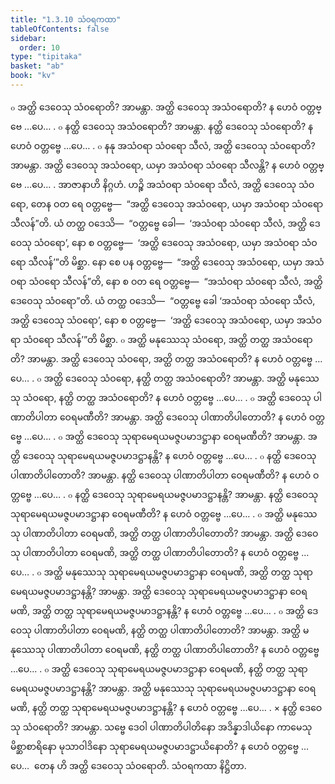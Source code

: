 ```yaml
---
title: "1.3.10 သံဝရကထာ"
tableOfContents: false
sidebar:
  order: 10
type: "tipitaka"
basket: "ab"
book: "kv"
---
```



<DynamicBreadcrumb />

<Division number="379" book="kv" e="ch" v="32" p="194">

<Paragraph number="1236" book="kv">
๐ အတ္ထိ ဒေဝေသု သံဝရောတိ? အာမန္တာ. အတ္ထိ ဒေဝေသု အသံဝရောတိ? န ဟေဝံ ဝတ္တဗ္ဗေ …ပေ… .
</Paragraph>

<Paragraph number="1237" book="kv">
๐ နတ္ထိ ဒေဝေသု အသံဝရောတိ? အာမန္တာ. နတ္ထိ ဒေဝေသု သံဝရောတိ? န ဟေဝံ ဝတ္တဗ္ဗေ …ပေ… .
</Paragraph>

<Paragraph number="1238" book="kv">
๐ နနု အသံဝရာ သံဝရော သီလံ, အတ္ထိ ဒေဝေသု သံဝရောတိ? အာမန္တာ. အတ္ထိ ဒေဝေသု အသံဝရော, ယမှာ အသံဝရာ သံဝရော သီလန္တိ? န ဟေဝံ ဝတ္တဗ္ဗေ …ပေ… .
</Paragraph>

<Paragraph number="1239" book="kv">
အာဇာနာဟိ နိဂ္ဂဟံ. ဟဉ္စိ အသံဝရာ သံဝရော သီလံ, အတ္ထိ ဒေဝေသု သံဝရော, တေန ဝတ ရေ ဝတ္တဗ္ဗေ—  “အတ္ထိ ဒေဝေသု အသံဝရော, ယမှာ အသံဝရာ သံဝရော သီလန်”တိ. ယံ တတ္ထ ဝဒေသိ—  “ဝတ္တဗ္ဗေ ခေါ—  ‘အသံဝရာ သံဝရော သီလံ, အတ္ထိ ဒေဝေသု သံဝရော’, နော စ ဝတ္တဗ္ဗေ—  ‘အတ္ထိ ဒေဝေသု အသံဝရော, ယမှာ အသံဝရာ သံဝရော သီလန်’”တိ မိစ္ဆာ.
</Paragraph>

<Paragraph number="1240" book="kv">
နော စေ ပန ဝတ္တဗ္ဗေ—  “အတ္ထိ ဒေဝေသု အသံဝရော, ယမှာ အသံဝရာ သံဝရော သီလန်”တိ, နော စ ဝတ ရေ ဝတ္တဗ္ဗေ—  “အသံဝရာ သံဝရော သီလံ, အတ္ထိ ဒေဝေသု သံဝရော”တိ. ယံ တတ္ထ ဝဒေသိ—  “ဝတ္တဗ္ဗေ ခေါ ‘အသံဝရာ သံဝရော သီလံ, အတ္ထိ ဒေဝေသု သံဝရော’, နော စ ဝတ္တဗ္ဗေ—  ‘အတ္ထိ ဒေဝေသု အသံဝရော, ယမှာ အသံဝရာ သံဝရော သီလန်’”တိ မိစ္ဆာ.
</Paragraph>

<Paragraph number="1241" book="kv">
๐ အတ္ထိ မနုဿေသု သံဝရော, အတ္ထိ တတ္ထ အသံဝရောတိ? အာမန္တာ. အတ္ထိ ဒေဝေသု သံဝရော, အတ္ထိ တတ္ထ အသံဝရောတိ? န ဟေဝံ ဝတ္တဗ္ဗေ …ပေ… .
</Paragraph>

<Paragraph number="1242" book="kv">
๐ အတ္ထိ ဒေဝေသု သံဝရော, နတ္ထိ တတ္ထ အသံဝရောတိ? အာမန္တာ. အတ္ထိ မနုဿေသု သံဝရော, နတ္ထိ တတ္ထ အသံဝရောတိ? န ဟေဝံ ဝတ္တဗ္ဗေ …ပေ… .
</Paragraph>

</Division>
<Division number="380" book="kv" e="ch" v="32" p="195">

<Paragraph number="1243" book="kv">
๐ အတ္ထိ ဒေဝေသု ပါဏာတိပါတာ ဝေရမဏီတိ? အာမန္တာ. အတ္ထိ ဒေဝေသု ပါဏာတိပါတောတိ? န ဟေဝံ ဝတ္တဗ္ဗေ …ပေ… .
</Paragraph>

<Paragraph number="1244" book="kv">
๐ အတ္ထိ ဒေဝေသု သုရာမေရယမဇ္ဇပမာဒဋ္ဌာနာ ဝေရမဏီတိ? အာမန္တာ. အတ္ထိ ဒေဝေသု သုရာမေရယမဇ္ဇပမာဒဋ္ဌာနန္တိ? န ဟေဝံ ဝတ္တဗ္ဗေ …ပေ… .
</Paragraph>

<Paragraph number="1245" book="kv">
๐ နတ္ထိ ဒေဝေသု ပါဏာတိပါတောတိ? အာမန္တာ. နတ္ထိ ဒေဝေသု ပါဏာတိပါတာ ဝေရမဏီတိ? န ဟေဝံ ဝတ္တဗ္ဗေ …ပေ… .
</Paragraph>

<Paragraph number="1246" book="kv">
๐ နတ္ထိ ဒေဝေသု သုရာမေရယမဇ္ဇပမာဒဋ္ဌာနန္တိ? အာမန္တာ. နတ္ထိ ဒေဝေသု သုရာမေရယမဇ္ဇပမာဒဋ္ဌာနာ ဝေရမဏီတိ? န ဟေဝံ ဝတ္တဗ္ဗေ …ပေ… .
</Paragraph>

<Paragraph number="1247" book="kv">
๐ အတ္ထိ မနုဿေသု ပါဏာတိပါတာ ဝေရမဏိ, အတ္ထိ တတ္ထ ပါဏာတိပါတောတိ? အာမန္တာ. အတ္ထိ ဒေဝေသု ပါဏာတိပါတာ ဝေရမဏိ, အတ္ထိ တတ္ထ ပါဏာတိပါတောတိ? န ဟေဝံ ဝတ္တဗ္ဗေ …ပေ… .
</Paragraph>

<Paragraph number="1248" book="kv">
๐ အတ္ထိ မနုဿေသု သုရာမေရယမဇ္ဇပမာဒဋ္ဌာနာ ဝေရမဏိ, အတ္ထိ တတ္ထ သုရာမေရယမဇ္ဇပမာဒဋ္ဌာနန္တိ? အာမန္တာ. အတ္ထိ ဒေဝေသု သုရာမေရယမဇ္ဇပမာဒဋ္ဌာနာ ဝေရမဏိ, အတ္ထိ တတ္ထ သုရာမေရယမဇ္ဇပမာဒဋ္ဌာနန္တိ? န ဟေဝံ ဝတ္တဗ္ဗေ …ပေ… .
</Paragraph>

<Paragraph number="1249" book="kv">
๐ အတ္ထိ ဒေဝေသု ပါဏာတိပါတာ ဝေရမဏိ, နတ္ထိ တတ္ထ ပါဏာတိပါတောတိ? အာမန္တာ. အတ္ထိ မနုဿေသု ပါဏာတိပါတာ ဝေရမဏိ, နတ္ထိ တတ္ထ ပါဏာတိပါတောတိ? န ဟေဝံ ဝတ္တဗ္ဗေ …ပေ… .
</Paragraph>

<Paragraph number="1250" book="kv">
๐ အတ္ထိ ဒေဝေသု သုရာမေရယမဇ္ဇပမာဒဋ္ဌာနာ ဝေရမဏိ, နတ္ထိ တတ္ထ သုရာမေရယမဇ္ဇပမာဒဋ္ဌာနန္တိ? အာမန္တာ. အတ္ထိ မနုဿေသု သုရာမေရယမဇ္ဇပမာဒဋ္ဌာနာ ဝေရမဏိ, နတ္ထိ တတ္ထ သုရာမေရယမဇ္ဇပမာဒဋ္ဌာနန္တိ? န ဟေဝံ ဝတ္တဗ္ဗေ …ပေ… .
</Paragraph>

<Paragraph number="1251" book="kv">
× နတ္ထိ ဒေဝေသု သံဝရောတိ? အာမန္တာ. သဗ္ဗေ ဒေဝါ ပါဏာတိပါတိနော အဒိန္နာဒါယိနော ကာမေသုမိစ္ဆာစာရိနော မုသာဝါဒိနော သုရာမေရယမဇ္ဇပမာဒဋ္ဌာယိနောတိ? န ဟေဝံ ဝတ္တဗ္ဗေ …ပေ…  တေန ဟိ အတ္ထိ ဒေဝေသု သံဝရောတိ.

</Paragraph>
</Division>

<Paragraph number="1252" type="center" book="kv">
သံဝရကထာ နိဋ္ဌိတာ.
</Paragraph>